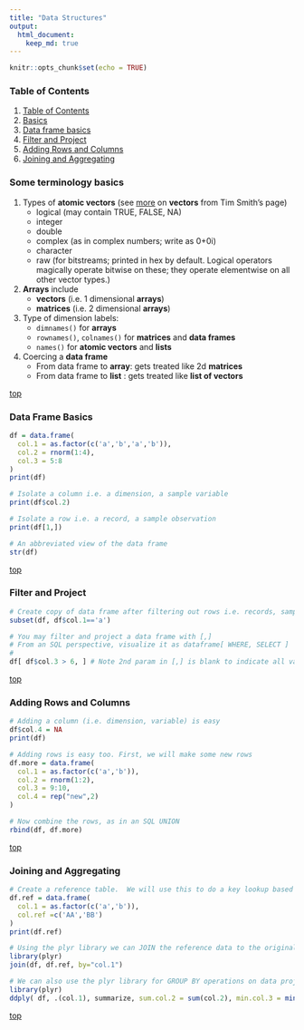 ```yaml
---
title: "Data Structures"
output: 
  html_document:
    keep_md: true
---
```


```r
knitr::opts_chunk$set(echo = TRUE)
```

### Table of Contents

1. [Table of Contents](#table-of-contents)
2. [Basics](#some-terminology-basics)
3. [Data frame basics](#data-frame-basics)
4. [Filter and Project](#filter-and-project)
5. [Adding Rows and Columns](#adding-rows-and-columns)
6. [Joining and Aggregating](#joining-and-aggregating)


### Some terminology basics

1. Types of **atomic vectors** (see [more](http://arrgh.tim-smith.us/atomic.html) on **vectors** from Tim Smith's page)
    - logical (may contain TRUE, FALSE, NA)
    - integer
    - double
    - complex (as in complex numbers; write as 0+0i)
    - character
    - raw (for bitstreams; printed in hex by default. Logical operators magically operate bitwise on these; they operate elementwise on all other vector types.)
    
2. **Arrays** include
    - **vectors** (i.e. 1 dimensional **arrays**)
    - **matrices** (i.e. 2 dimensional **arrays**)
    
4. Type of dimension labels:
    - `dimnames()` for **arrays**
    - `rownames()`, `colnames()` for **matrices** and **data frames**
    - `names()` for **atomic vectors** and **lists**
	
5. Coercing a **data frame**
    - From data frame to **array**: gets treated like 2d **matrices**
    - From data frame to **list** : gets treated like **list of vectors**

[top](#table-of-contents)

### Data Frame Basics

```r
df = data.frame( 
  col.1 = as.factor(c('a','b','a','b')), 
  col.2 = rnorm(1:4), 
  col.3 = 5:8 
)
print(df)

# Isolate a column i.e. a dimension, a sample variable
print(df$col.2)

# Isolate a row i.e. a record, a sample observation
print(df[1,])

# An abbreviated view of the data frame
str(df)
```
[top](#table-of-contents)

### Filter and Project

```r

# Create copy of data frame after filtering out rows i.e. records, sample observations
subset(df, df$col.1=='a')

# You may filter and project a data frame with [,]
# From an SQL perspective, visualize it as dataframe[ WHERE, SELECT ]
#
df[ df$col.3 > 6, ] # Note 2nd param in [,] is blank to indicate all variables
```
[top](#table-of-contents)

### Adding Rows and Columns
```r
# Adding a column (i.e. dimension, variable) is easy
df$col.4 = NA
print(df)

# Adding rows is easy too. First, we will make some new rows
df.more = data.frame( 
  col.1 = as.factor(c('a','b')), 
  col.2 = rnorm(1:2), 
  col.3 = 9:10,
  col.4 = rep("new",2)
)

# Now combine the rows, as in an SQL UNION
rbind(df, df.more)
```
[top](#table-of-contents)

### Joining and Aggregating

```r

# Create a reference table.  We will use this to do a key lookup based on col.1
df.ref = data.frame( 
  col.1 = as.factor(c('a','b')), 
  col.ref =c('AA','BB')
)
print(df.ref)

# Using the plyr library we can JOIN the reference data to the original data
library(plyr)
join(df, df.ref, by="col.1")

# We can also use the plyr library for GROUP BY operations on data projections
library(plyr)
ddply( df, .(col.1), summarize, sum.col.2 = sum(col.2), min.col.3 = min(col.3) )
```
[top](#table-of-contents)

